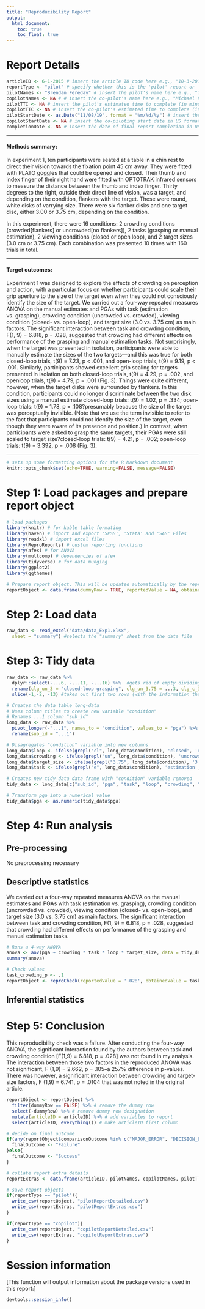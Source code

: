 ```yaml
---
title: "Reproducibility Report"
output:
  html_document:
    toc: true
    toc_float: true
---
```


# Report Details

```r
articleID <- 6-1-2015 # insert the article ID code here e.g., "10-3-2015"
reportType <- "pilot" # specify whether this is the 'pilot' report or 'copilot' report
pilotNames <- "Brendan Fereday" # insert the pilot's name here e.g., "Tom Hardwicke".
copilotNames <- NA # # insert the co-pilot's name here e.g., "Michael Frank".
pilotTTC <- NA # insert the pilot's estimated time to complete (in minutes, it is fine to approximate) e.g., 120
copilotTTC <- NA # insert the co-pilot's estimated time to complete (in minutes, it is fine to approximate) e.g., 120
pilotStartDate <- as.Date("11/08/19", format = "%m/%d/%y") # insert the piloting start date in US format e.g., as.Date("01/25/18", format = "%m/%d/%y")
copilotStartDate <- NA # insert the co-piloting start date in US format e.g., as.Date("01/25/18", format = "%m/%d/%y")
completionDate <- NA # insert the date of final report completion in US format e.g., as.Date("01/25/18", format = "%m/%d/%y")
```

------

#### Methods summary: 

In experiment 1, ten participants were seated at a table in a chin rest to direct their vision towards the fixation point 45 cm away. They were fitted with PLATO goggles that could be opened and closed. Their thumb and index finger of their right hand were fitted with OPTOTRAK infrared sensors to measure the distance between the thumb and index finger. Thirty degrees to the right, outside their direct line of vision, was a target, and depending on the condition, flankers with the target. These were round, white disks of varrying size. There were six flanker disks and one target disc, either 3.00 or 3.75 cm, depending on the condition.

In this experiment, there were 16 conditions: 2 crowding conditions (crowded[flankers] or uncrowded[no flankers]), 2 tasks (grasping or manual estimation), 2 viewing conditions (closed or open loop), and 2 target sizes (3.0 cm or 3.75 cm). Each combination was presented 10 times with 160 trials in total.

------

#### Target outcomes: 

Experiment 1 was designed to explore the effects of crowding on perception and action, with a particular focus on whether participants could scale their grip aperture to the size of the target even when they could not consciously identify the size of the target. We carried out a four-way repeated measures ANOVA on the manual estimates and PGAs with task (estimation vs. grasping), crowding condition (uncrowded vs. crowded), viewing condition (closed- vs. open-loop), and target size (3.0 vs. 3.75 cm) as main factors. The significant interaction between task and crowding condition, F(1, 9) = 6.818, p = .028, suggested that crowding had different effects on performance of the grasping and manual estimation tasks. Not surprisingly, when the target was presented in isolation, participants were able to manually estimate the sizes of the two targets—and this was true for both closed-loop trials, t(9) = 7.23, p < .001, and open-loop trials, t(9) = 9.19, p < .001. Similarly, participants showed excellent grip scaling for targets presented in isolation on both closed-loop trials, t(9) = 4.29, p = .002, and openloop trials, t(9) = 4.79, p = .001 (Fig. 3). Things were quite different, however, when the target disks were surrounded by flankers. In this condition, participants could no longer discriminate between the two disk sizes using a manual estimate closed-loop trials: t(9) = 1.02, p = .334; open-loop trials: t(9) = 1.78, p = .108?presumably because the size of the target was perceptually invisible. (Note that we use the term invisible to refer to the fact that participants could not identify the size of the target, even though they were aware of its presence and position.) In contrast, when participants were asked to grasp the same targets, their PGAs were still scaled to target size?closed-loop trials: t(9) = 4.21, p = .002; open-loop trials: t(9) = 3.392, p = .008 (Fig. 3).

------

```r
# sets up some formatting options for the R Markdown document
knitr::opts_chunk$set(echo=TRUE, warning=FALSE, message=FALSE)
```

# Step 1: Load packages and prepare report object

```r
# load packages
library(knitr) # for kable table formating
library(haven) # import and export 'SPSS', 'Stata' and 'SAS' Files
library(readxl) # import excel files
library(ReproReports) # custom reporting functions
library(afex) # for ANOVA
library(multcomp) # dependencies of afex
library(tidyverse) # for data munging
library(ggplot2)
library(ggthemes)
```


```r
# Prepare report object. This will be updated automatically by the reproCheck function each time values are compared
reportObject <- data.frame(dummyRow = TRUE, reportedValue = NA, obtainedValue = NA, valueType = NA, percentageError = NA, comparisonOutcome = NA, eyeballCheck = NA)
```

# Step 2: Load data

```r
raw_data <- read_excel("data/data_Exp1.xlsx", 
  sheet = "summary") #selects the "summary" sheet from the data file
```

# Step 3: Tidy data

```r
raw_data <- raw_data %>% 
  dplyr::select(-...6, -...11, -...16) %>%  #gets rid of empty dividing columns
  rename(clg_un_3 = "closed-loop grasping", clg_un_3.75 = ...3, clg_c_3 = ...4, clg_c_3.75 = ...5, olg_un_3 = "open-loop_grasping", olg_un_3.75 = ...8, olg_c_3 = ...9, olg_c_3.75 = ...10, cle_un_3 = "closed-loop estimation", cle_un_3.75 = ...13, cle_c_3 = ...14, cle_c_3.75 = ...15, ole_un_3 = "open-loop estimation", ole_un_3.75 = ...18, ole_c_3 = ...19, ole_c_3.75 = ...20) %>%  #collapse first two rows into the names of the columns; each column title is now a unique condition
  slice(-1,-2, -13) #takes out first two rows (with the information that has now been collapsed into column names), and the last row containing mean pga for each condition
```

```r
# Creates the data table long-data
# Uses column titles to create new variable "condition"
# Renames ...1 column "sub_id"
long_data <- raw_data %>% 
  pivot_longer(-"...1", names_to = "condition", values_to = "pga") %>% 
  rename(sub_id = "...1")

# Disagregates "condition" variable into new columns
long_data$loop <- ifelse(grepl("cl", long_data$condition), 'closed', 'open')
long_data$crowding <- ifelse(grepl("un", long_data$condition), 'uncrowded', 'crowded')
long_data$target_size <- ifelse(grepl("3.75", long_data$condition), '3.75', '3')
long_data$task <- ifelse(grepl("e", long_data$condition), 'estimation', 'grasp')

# Creates new tidy_data data frame with "condition" variable removed
tidy_data <- long_data[c("sub_id", "pga", "task", "loop", "crowding", "target_size")]

# Transform pga into a numerical value
tidy_data$pga <- as.numeric(tidy_data$pga)
```


# Step 4: Run analysis

## Pre-processing

No preprocessing necessary

## Descriptive statistics

We carried out a four-way repeated measures ANOVA on the manual estimates and PGAs with task (estimation vs. grasping), crowding condition (uncrowded vs. crowded), viewing condition (closed- vs. open-loop), and target size (3.0 vs. 3.75 cm) as main factors. The significant interaction between task and crowding condition, F(1, 9) = 6.818, p = .028, suggested that crowding had different effects on performance of the grasping and manual estimation tasks.

```r
# Runs a 4-way ANOVA
anova <- aov(pga ~ crowding * task * loop * target_size, data = tidy_data)
summary(anova)

# Check values
task_crowding_p <- .1
reportObject <- reproCheck(reportedValue = '.028', obtainedValue = task_crowding_p, valueType = 'p')
```

## Inferential statistics


# Step 5: Conclusion

This reproducibility check was a failure. After conducting the four-way ANOVA, the significant interaction found by the authors between task and crowding condition [F(1,9) = 6.818, p = .028] was not found in my analysis. The interaction between those two factors in the reproduced ANOVA was not significant, F (1,9) = 2.662, p = .105--a 257% difference in p-values. There was however, a significant interaction between crowding and target-size factors,  F (1,9) = 6.741, p = .0104 that was not noted in the original article.


```r
reportObject <- reportObject %>%
  filter(dummyRow == FALSE) %>% # remove the dummy row
  select(-dummyRow) %>% # remove dummy row designation
  mutate(articleID = articleID) %>% # add variables to report 
  select(articleID, everything()) # make articleID first column

# decide on final outcome
if(any(reportObject$comparisonOutcome %in% c("MAJOR_ERROR", "DECISION_ERROR"))){
  finalOutcome <- "Failure"
}else{
  finalOutcome <- "Success"
}

# collate report extra details
reportExtras <- data.frame(articleID, pilotNames, copilotNames, pilotTTC, copilotTTC, pilotStartDate, copilotStartDate, completionDate, finalOutcome)

# save report objects
if(reportType == "pilot"){
  write_csv(reportObject, "pilotReportDetailed.csv")
  write_csv(reportExtras, "pilotReportExtras.csv")
}

if(reportType == "copilot"){
  write_csv(reportObject, "copilotReportDetailed.csv")
  write_csv(reportExtras, "copilotReportExtras.csv")
}
```

# Session information

[This function will output information about the package versions used in this report:]

```r
devtools::session_info()
```
